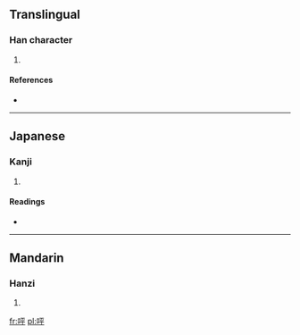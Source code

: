==Translingual==

===Han character===
{{Han char|rn=30|rad=口|as=05|sn=8|four=6104<sub>9</sub>|canj=口一火十 (RMFJ)}}

# {{defn|Han|sort=口05}}

====References====
* {{Han ref|kx=0182.080|dkj=03451|dj=0401.100|hdz=10599.080|uh=546F|ud=21615|bh=CBE9|bd=52201}}

----

==Japanese==

===Kanji===
{{ja-kanji|grade=|rs=口05}}

# {{defn|Japanese|sort=口05}}

====Readings====
* {{ja-readings|on=[[へい]] (hei), [[びょう]] (byō)|kun=}}

----

==Mandarin==

===Hanzi===
{{cmn-hanzi|pin=[[píng]] ([[ping2]])|wg=p'ing<sup>2</sup>}}

# {{defn|Mandarin|sort=口05}}

[[fr:呯]]
[[pl:呯]]